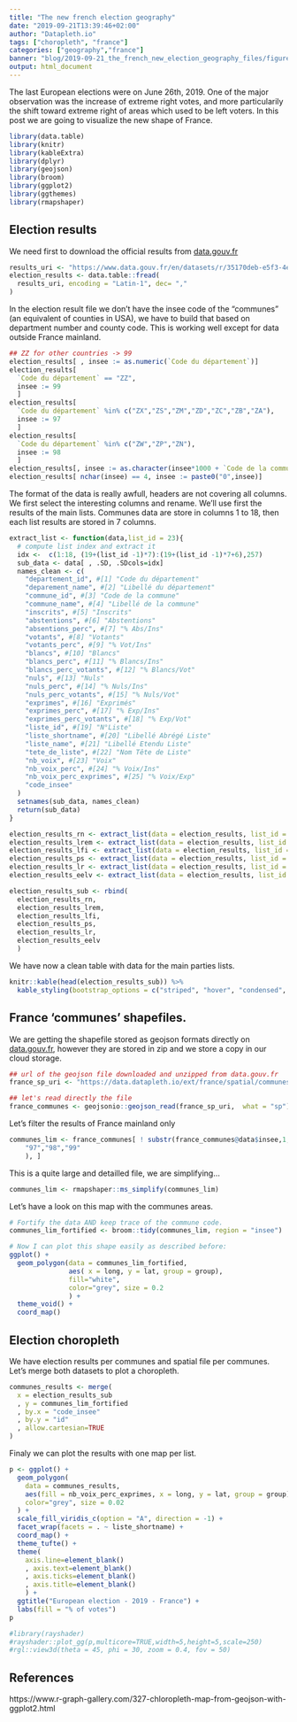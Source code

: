 ```yaml
---
title: "The new french election geography"
date: "2019-09-21T13:39:46+02:00"
author: "Datapleth.io"
tags: ["choropleth", "france"]
categories: ["geography","france"]
banner: "blog/2019-09-21_the_french_new_election_geography_files/figure-html/electionChoropleth-1.png"
output: html_document
---
```


The last European elections were on June 26th, 2019. One of the major
observation was the increase of extreme right votes, and more particularily
the shift toward extreme right of areas which used to be left voters. In this 
post we are going to visualize the new shape of France.



```r
library(data.table)
library(knitr)
library(kableExtra)
library(dplyr)
library(geojson)
library(broom)
library(ggplot2)
library(ggthemes)
library(rmapshaper)
```

## Election results

We need first to download the official results from
[data.gouv.fr](https://www.data.gouv.fr/en/datasets/resultats-des-elections-europeennes-2019/)

```r
results_uri <- "https://www.data.gouv.fr/en/datasets/r/35170deb-e5f3-4e79-889f-5b9a3f547742"
election_results <- data.table::fread(
  results_uri, encoding = "Latin-1", dec= ","
)
```

In the election result file we don't have the insee code of the "communes" (an
equivalent of counties in USA), we have to build that based on department number
and county code. This is working well except for data outside France mainland.

```r
## ZZ for other countries -> 99
election_results[ , insee := as.numeric(`Code du département`)]
election_results[ 
  `Code du département` == "ZZ",
  insee := 99
  ]
election_results[ 
  `Code du département` %in% c("ZX","ZS","ZM","ZD","ZC","ZB","ZA"),
  insee := 97
  ]
election_results[ 
  `Code du département` %in% c("ZW","ZP","ZN"),
  insee := 98
  ]
election_results[, insee := as.character(insee*1000 + `Code de la commune`)]
election_results[ nchar(insee) == 4, insee := paste0("0",insee)]
```


The format of the data is really awfull, headers are not covering all columns.
We first select the interesting columns and rename. We'll use first the results
of the main lists. Communes data are store in columns 1 to 18, then each
list results are stored in 7 columns.

```r
extract_list <- function(data,list_id = 23){
  # compute list index and extract it
  idx <-  c(1:18, (19+(list_id -1)*7):(19+(list_id -1)*7+6),257)
  sub_data <- data[ , .SD, .SDcols=idx]
  names_clean <- c(
    "departement_id", #[1] "Code du département"   
    "deparement_name", #[2] "Libellé du département"
    "commune_id", #[3] "Code de la commune"    
    "commune_name", #[4] "Libellé de la commune" 
    "inscrits", #[5] "Inscrits"              
    "abstentions", #[6] "Abstentions"           
    "absentions_perc", #[7] "% Abs/Ins"             
    "votants", #[8] "Votants"               
    "votants_perc", #[9] "% Vot/Ins"             
    "blancs", #[10] "Blancs"                
    "blancs_perc", #[11] "% Blancs/Ins"          
    "blancs_perc_votants", #[12] "% Blancs/Vot"          
    "nuls", #[13] "Nuls"                  
    "nuls_perc", #[14] "% Nuls/Ins"            
    "nuls_perc_votants", #[15] "% Nuls/Vot"            
    "exprimes", #[16] "Exprimés"              
    "exprimes_perc", #[17] "% Exp/Ins"             
    "exprimes_perc_votants", #[18] "% Exp/Vot"             
    "liste_id", #[19] "N°Liste"               
    "liste_shortname", #[20] "Libellé Abrégé Liste"  
    "liste_name", #[21] "Libellé Etendu Liste"  
    "tete_de_liste", #[22] "Nom Tête de Liste"     
    "nb_voix", #[23] "Voix"                  
    "nb_voix_perc", #[24] "% Voix/Ins"            
    "nb_voix_perc_exprimes", #[25] "% Voix/Exp" 
    "code_insee"
  )
  setnames(sub_data, names_clean)
  return(sub_data)
}

election_results_rn <- extract_list(data = election_results, list_id = 23)
election_results_lrem <- extract_list(data = election_results, list_id = 5)
election_results_lfi <- extract_list(data = election_results, list_id = 1)
election_results_ps <- extract_list(data = election_results, list_id = 12)
election_results_lr <- extract_list(data = election_results, list_id = 29)
election_results_eelv <- extract_list(data = election_results, list_id = 30)

election_results_sub <- rbind(
  election_results_rn,
  election_results_lrem,
  election_results_lfi,
  election_results_ps,
  election_results_lr,
  election_results_eelv
  )
```


We have now a clean table with data for the main parties lists.

```r
knitr::kable(head(election_results_sub)) %>%
  kable_styling(bootstrap_options = c("striped", "hover", "condensed", "responsive")) %>% scroll_box(width = "100%")
```


## France 'communes' shapefiles.

We are getting the shapefile stored as geojson formats directly on 
[data.gouv.fr](https://www.data.gouv.fr/en/datasets/decoupage-administratif-communal-francais-issu-d-openstreetmap/#_), however they are stored in zip and we store a copy
in our cloud storage.



```r
## url of the geojson file downloaded and unzipped from data.gouv.fr
france_sp_uri <- "https://data.datapleth.io/ext/france/spatial/communes-simple/communes-20190101.json"

## let's read directly the file
france_communes <- geojsonio::geojson_read(france_sp_uri,  what = "sp")
```

Let's filter the results of France mainland only

```r
communes_lim <- france_communes[ ! substr(france_communes@data$insee,1,2)  %in% c(
    "97","98","99"
    ), ]
```

This is a quite large and detailled file, we are simplifying...

```r
communes_lim <- rmapshaper::ms_simplify(communes_lim)
```



Let's have a look on this map with the communes areas.

```r
# Fortify the data AND keep trace of the commune code.
communes_lim_fortified <- broom::tidy(communes_lim, region = "insee")
```

```r
# Now I can plot this shape easily as described before:
ggplot() +
  geom_polygon(data = communes_lim_fortified, 
               aes( x = long, y = lat, group = group),
               fill="white", 
               color="grey", size = 0.2
               ) +
  theme_void() +
  coord_map()
```



## Election choropleth

We have election results per communes and spatial file per communes. Let's merge
both datasets to plot a choropleth.

```r
communes_results <- merge(
  x = election_results_sub
  , y = communes_lim_fortified
  , by.x = "code_insee"
  , by.y = "id"
  , allow.cartesian=TRUE
)
```

Finaly we can plot the results with one map per list.



```r
p <- ggplot() +
  geom_polygon(
    data = communes_results, 
    aes(fill = nb_voix_perc_exprimes, x = long, y = lat, group = group),
    color="grey", size = 0.02
  ) +
  scale_fill_viridis_c(option = "A", direction = -1) +
  facet_wrap(facets = . ~ liste_shortname) +
  coord_map() +
  theme_tufte() +
  theme(
    axis.line=element_blank()
    , axis.text=element_blank()
    , axis.ticks=element_blank()
    , axis.title=element_blank()
    ) +
  ggtitle("European election - 2019 - France") +
  labs(fill = "% of votes")
p
```


```r
#library(rayshader)
#rayshader::plot_gg(p,multicore=TRUE,width=5,height=5,scale=250)
#rgl::view3d(theta = 45, phi = 30, zoom = 0.4, fov = 50)
```



## References

https://www.r-graph-gallery.com/327-chloropleth-map-from-geojson-with-ggplot2.html